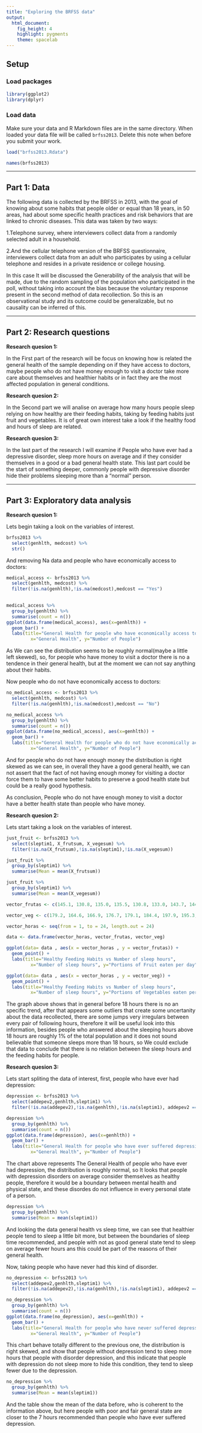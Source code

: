 ---
title: "Exploring the BRFSS data"
output: 
  html_document: 
    fig_height: 4
    highlight: pygments
    theme: spacelab
---

## Setup

### Load packages

```{r load-packages, message = FALSE}
library(ggplot2)
library(dplyr)
```

### Load data

Make sure your data and R Markdown files are in the same directory. When loaded
your data file will be called `brfss2013`. Delete this note when before you submit 
your work. 

```{r get_the_data}
load("brfss2013.Rdata")
```

```{r}
names(brfss2013)
```



* * *

## Part 1: Data

The following data is collected by the BRFSS in 2013, with the goal of knowing about some habits that people older or equal than 18 years, in 50 areas, had about some specific health practices and risk behaviors that are linked to chronic diseases. This data was taken by two ways:

1.Telephone survey, where interviewers collect data from a randomly selected adult in a household.    

2.And  the cellular telephone version of the BRFSS questionnaire, interviewers collect data from an adult who participates by using a cellular telephone and resides in a private residence or college housing.

In this case It will be discussed the Generability of the analysis that will be made, due to the random sampling of the population who participated in the poll, without taking into account the bias because the voluntary response present in the second method of data recollection. So this is an observational study and its outcome could be generalizable, but no causality can be inferred of this.


* * *

## Part 2: Research questions

**Research quesion 1:** 

In the First part of the research will be focus on knowing how is related the general health of the sample depending on if they have access to doctors, maybe people who do not have money enough to visit a doctor take more care about themselves and healthier habits or in fact they are the most affected population in general conditions.


**Research quesion 2:**

In the Second part we will analise on average how many hours people sleep relying on how healthy are their feeding habits, taking by feeding habits just fruit and vegetables. It is of great own interest take a look if the healthy food and hours of sleep are related.


**Research quesion 3:**

In the last part of the research I will examine if People who have ever had a depressive disorder, sleep more hours on average and if they consider themselves in a good or a bad general health state. This last part could be the start of something deeper, commonly people with depressive disorder hide their problems sleeping more than a "normal" person.

* * *

## Part 3: Exploratory data analysis

**Research quesion 1:**

Lets begin taking a look on the variables of interest.
```{r 1}
brfss2013 %>% 
  select(genhlth, medcost) %>% 
  str()
```
And removing Na data and people who have economically access to doctors:

```{r medical_access}
medical_access <- brfss2013 %>%
  select(genhlth, medcost) %>% 
  filter(!is.na(genhlth),!is.na(medcost),medcost == "Yes")
  
```

```{r medical_group}
medical_access %>% 
  group_by(genhlth) %>%
  summarise(count = n()) 
ggplot(data.frame(medical_access), aes(x=genhlth)) +
  geom_bar() +
  labs(title="General Health for people who have economically access to doctors",
         x="General Health", y="Number of People")
```
As We can see the distribution seems to be roughly normal(maybe a little left skewed), so, for people who have money to visit a doctor there is no a tendence in their general health, but at the moment we can not say anything about their habits.

Now people who do not have economically access to doctors:

```{r no_medical_access}
no_medical_access <- brfss2013 %>%
  select(genhlth, medcost) %>% 
  filter(!is.na(genhlth),!is.na(medcost),medcost == "No")
```

```{r no_medical_group}
no_medical_access %>% 
  group_by(genhlth) %>%
  summarise(count = n())
ggplot(data.frame(no_medical_access), aes(x=genhlth)) +
  geom_bar() + 
  labs(title="General Health for people who do not have economically access to doctors",
         x="General Health", y="Number of People")
```
And for people who do not have enough money the distribution is right skewed as we can see, in overall they have a good general health, we can not assert that the fact of not having enough money for visiting a doctor force them to have some better habits to preserve a good health state but could be a really good hypothesis.

As conclusion, People who do not have enough money to visit a doctor have a better health state than people who have money.

**Research quesion 2:**

Lets start taking a look on the variables of interest.


```{r 2}
just_fruit <- brfss2013 %>%
  select(sleptim1, X_frutsum, X_vegesum) %>% 
  filter(!is.na(X_frutsum),!is.na(sleptim1),!is.na(X_vegesum))
```


```{r fruit}
just_fruit %>% 
  group_by(sleptim1) %>% 
  summarise(Mean = mean(X_frutsum))
```

```{r vegetables}
just_fruit %>% 
  group_by(sleptim1) %>% 
  summarise(Mean = mean(X_vegesum))
```


```{r vector_frutas}
vector_frutas <- c(145.1, 130.8, 135.0, 135.5, 130.8, 133.0, 143.7, 144.1, 144.9, 135.0, 135.7, 129.4, 127.1, 127.2, 143.1, 135.4, 126.1, 129.9, 279.1, 119.6, 336.6, 199.8, 31.5, 200.4)

vector_veg <- c(179.2, 164.6, 166.9, 176.7, 179.1, 184.4, 197.9, 195.3, 192.8, 172.9, 176.1, 159.3, 156.8, 162.6, 169.6, 163.2, 174.0, 148.8, 205.5, 152.9, 77, 167.7, 28.5, 211.5)

vector_horas <- seq(from = 1, to = 24, length.out = 24)

data <- data.frame(vector_horas, vector_frutas, vector_veg)
```

```{r graph_frutas}
ggplot(data= data , aes(x = vector_horas , y = vector_frutas)) +
  geom_point() + 
  labs(title="Healthy Feeding Habits vs Number of sleep hours",
         x="Number of sleep hours", y="Portions of Fruit eaten per day")
```


         
```{r graph_vegetables}
ggplot(data= data , aes(x = vector_horas , y = vector_veg)) +
  geom_point() + 
  labs(title="Healthy Feeding Habits vs Number of sleep hours",
         x="Number of sleep hours", y="Portions of Vegetables eaten per day")
```
The graph above shows that in general before 18 hours there is no an specific trend, after that appears some outliers that create some uncertanity about the data recollected, there are some jumps very irregulars between every pair of following hours, therefore it will be useful look into this information, besides people who answered about the sleeping hours above 18 hours are roughly 1% of the total population and it does not sound believable that someone sleeps more than 18 hours, so We could exclude that data to conclude that there is no relation between the sleep hours and the feeding habits for people.




**Research quesion 3:**

Lets start spliting the data of interest, first, people who have ever had depression:

```{r depression}
depression <- brfss2013 %>%
  select(addepev2,genhlth,sleptim1) %>% 
  filter(!is.na(addepev2),!is.na(genhlth),!is.na(sleptim1), addepev2 == "Yes")
```

```{r depression_group}
depression %>% 
  group_by(genhlth) %>%
  summarise(count = n())
ggplot(data.frame(depression), aes(x=genhlth)) +
  geom_bar() + 
  labs(title="General Health for people who have ever suffered depression",
         x="General Health", y="Number of People")
```
The chart above represents The General Health of people who have ever had depression, the distribution is roughly normal, so It looks that people with depression disorders on average consider themselves as healthy people, therefore it would be a boundary between mental health and physical state, and these disordes do not influence in every personal state of a person.

```{r depression_mean}
depression %>% 
  group_by(genhlth) %>%
  summarise(Mean = mean(sleptim1))
```

And looking the data general health vs sleep time, we can see that healthier people tend to sleep a little bit more, but between the boundaries of sleep time recommended, and people with not as good general state tend to sleep on average fewer hours ans this could be part of the reasons of their general health.


Now, taking people who have never had this kind of disorder.

```{r no_depression}
no_depression <- brfss2013 %>%
  select(addepev2,genhlth,sleptim1) %>% 
  filter(!is.na(addepev2),!is.na(genhlth),!is.na(sleptim1), addepev2 == "No")
```


```{r no_depression_group}
no_depression %>% 
  group_by(genhlth) %>%
  summarise(count = n())
ggplot(data.frame(no_depression), aes(x=genhlth)) +
  geom_bar() + 
  labs(title="General Health for people who have never suffered depression",
         x="General Health", y="Number of People")
```
This chart behave totally different to the previous one, the distribution is right skewed, and show that people without depression tend to sleep more hours that people with disorder depression, and this indicate that people with depression do not sleep more to hide this condition, they tend to sleep fewer due to the depression.

```{r no_depression_mean}
no_depression %>% 
  group_by(genhlth) %>%
  summarise(Mean = mean(sleptim1))
```


And the table show the mean of the data before, who is coherent to the information above, but here people with poor and fair general state are closer to the 7 hours recommended than people who have ever suffered depression.